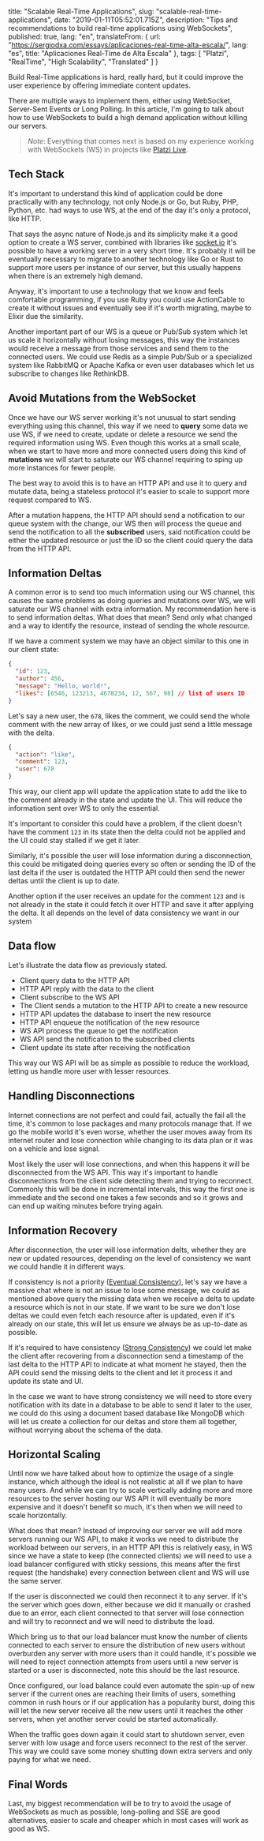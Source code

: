 
  title: "Scalable Real-Time Applications",
  slug: "scalable-real-time-applications",
  date: "2019-01-11T05:52:01.715Z",
  description: "Tips and recommendations to build real-time applications using WebSockets",
  published: true,
  lang: "en",
  translateFrom: {
    url: "https://sergiodxa.com/essays/aplicaciones-real-time-alta-escala/",
    lang: "es",
    title: "Aplicaciones Real-Time de Alta Escala"
  },
  tags: [
    "Platzi",
    "RealTime",
    "High Scalability",
    "Translated"
  ]
}


Build Real-Time applications is hard, really hard, but it could improve the user experience by offering immediate content updates.

There are multiple ways to implement them, either using WebSocket, Server-Sent Events or Long Polling. In this article, I'm going to talk about how to use WebSockets to build a high demand application without killing our servers.

> _Note_: Everything that comes next is based on my experience working with WebSockets (WS) in projects like [Platzi Live](https://platzi.com/live).

## Tech Stack

It's important to understand this kind of application could be done practically with any technology, not only Node.js or Go, but Ruby, PHP, Python, etc. had ways to use WS, at the end of the day it's only a protocol, like HTTP.

That says the async nature of Node.js and its simplicity make it a good option to create a WS server, combined with libraries like [socket.io](https://socket.io) it's possible to have a working server in a very short time. It's probably it will be eventually necessary to migrate to another technology like Go or Rust to support more users per instance of our server, but this usually happens when there is an extremely high demand.

Anyway, it's important to use a technology that we know and feels comfortable programming, if you use Ruby you could use ActionCable to create it without issues and eventually see if it's worth migrating, maybe to Elixir due the similarity.

Another important part of our WS is a queue or Pub/Sub system which let us scale it horizontally without losing messages, this way the instances would receive a message from those services and send them to the connected users. We could use Redis as a simple Pub/Sub or a specialized system like RabbitMQ or Apache Kafka or even user databases which let us subscribe to changes like RethinkDB.

## Avoid Mutations from the WebSocket

Once we have our WS server working it's not unusual to start sending everything using this channel, this way if we need to **query** some data we use WS, if we need to create, update or delete a resource we send the required information using WS. Even though this works at a small scale, when we start to have more and more connected users doing this kind of **mutations** we will start to saturate our WS channel requiring to sping up more instances for fewer people. 

The best way to avoid this is to have an HTTP API and use it to query and mutate data, being a stateless protocol it's easier to scale to support more request compared to WS.

After a mutation happens, the HTTP API should send a notification to our queue system with the change, our WS then will process the queue and send the notification to all the **subscribed** users, said notification could be either the updated resource or just the ID so the client could query the data from the HTTP API.

## Information Deltas

A common error is to send too much information using our WS channel, this causes the same problems as doing queries and mutations over WS, we will saturate our WS channel with extra information. My recommendation here is to send information deltas. What does that mean? Send only what changed and a way to identify the resource, instead of sending the whole resource.

If we have a comment system we may have an object similar to this one in our client state:

```json
{
  "id": 123,
  "author": 456,
  "message": "Hello, world!",
  "likes": [6546, 123213, 4678234, 12, 567, 98] // list of users ID
}
```

Let's say a new user, the `678`, likes the comment, we could send the whole comment with the new array of likes, or we could just send a little message with the delta.

```json
{
  "action": "like",
  "comment": 123,
  "user": 678
}
```

This way, our client app will update the application state to add the like to the comment already in the state and update the UI. This will reduce the information sent over WS to only the essential.

It's important to consider this could have a problem, if the client doesn't have the comment `123` in its state then the delta could not be applied and the UI could stay stalled if we get it later.

Similarly, it's possible the user will lose information during a disconnection, this could be mitigated doing queries every so often or sending the ID of the last delta if the user is outdated the HTTP API could then send the newer deltas until the client is up to date.

Another option if the user receives an update for the comment `123` and is not already in the state it could fetch it over HTTP and save it after applying the delta. It all depends on the level of data consistency we want in our system

## Data flow

Let's illustrate the data flow as previously stated.

- Client query data to the HTTP API
- HTTP API reply with the data to the client
- Client subscribe to the WS API
- The Client sends a mutation to the HTTP API to create a new resource
- HTTP API updates the database to insert the new resource
- HTTP API enqueue the notification of the new resource
- WS API process the queue to get the notification
- WS API send the notification to the subscribed clients
- Client update its state after receiving the notification

This way our WS API will be as simple as possible to reduce the workload, letting us handle more user with lesser resources.

## Handling Disconnections

Internet connections are not perfect and could fail, actually the fail all the time, it's common to lose packages and many protocols manage that. If we go the mobile world it's even worse, whether the user moves away from its internet router and lose connection while changing to its data plan or it was on a vehicle and lose signal.

Most likely the user will lose connections, and when this happens it will be disconnected from the WS API. This way it's important to handle disconnections from the client side detecting them and trying to reconnect. Commonly this will be done in incremental intervals, this way the first one is immediate and the second one takes a few seconds and so it grows and can end up waiting minutes before trying again.

## Information Recovery

After disconnection, the user will lose information delts, whether they are new or updated resources, depending on the level of consistency we want we could handle it in different ways.

If consistency is not a priority ([Eventual Consistency](https://en.wikipedia.org/wiki/Eventual_consistency)), let's say we have a massive chat where is not an issue to lose some message, we could as mentioned above query the missing data when we receive a delta to update a resource which is not in our state. If we want to be sure we don't lose deltas we could even fetch each resource after is updated, even if it's already on our state, this will let us ensure we always be as up-to-date as possible.

If it's required to have consistency ([Strong Consistency](https://en.wikipedia.org/wiki/Strong_consistency)) we could let make the client after recovering from a disconnection send a timestamp of the last delta to the HTTP API to indicate at what moment he stayed, then the API could send the missing delts to the client and let it process it and update its state and UI.

In the case we want to have strong consistency we will need to store every notification with its date in a database to be able to send it later to the user, we could do this using a document based database like MongoDB which will let us create a collection for our deltas and store them all together, without worrying about the schema of the data.

## Horizontal Scaling

Until now we have talked about how to optimize the usage of a single instance, which although the ideal is not realistic at all if we plan to have many users. And while we can try to scale vertically adding more and more resources to the server hosting our WS API it will eventually be more expensive and it doesn't benefit so much, it's then when we will need to scale horizontally.

What does that mean? Instead of improving our server we will add more servers running our WS API, to make it works we need to distribute the workload between our servers, in an HTTP API this is relatively easy, in WS since we have a state to keep (the connected clients) we will need to use a load balancer configured with sticky sessions, this means after the first request (the handshake) every connection between client and WS will use the same server.

If the user is disconnected we could then reconnect it to any server. If it's the server which goes down, either because we did it manually or crashed due to an error, each client connected to that server will lose connection and will try to reconnect and we will need to distribute the load.

Which bring us to that our load balancer must know the number of clients connected to each server to ensure the distribution of new users without overburden any server with more users than it could handle, it's possible we will need to reject connection attempts from users until a new server is started or a user is disconnected, note this should be the last resource.

Once configured, our load balance could even automate the spin-up of new server if the current ones are reaching their limits of users, something common in rush hours or if our application has a popularity burst, doing this will let the new server receive all the new users until it reaches the other servers, when yet another server could be started automatically.

When the traffic goes down again it could start to shutdown server, even server with low usage and force users reconnect to the rest of the server. This way we could save some money shutting down extra servers and only paying for what we need.

## Final Words

Last, my biggest recommendation will be to try to avoid the usage of WebSockets as much as possible, long-polling and SSE are good alternatives, easier to scale and cheaper which in most cases will work as good as WS.
